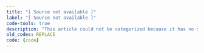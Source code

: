 ```yaml
---
title: "[ Source not available ]"
label: "[ Source not available ]"
code-tools: true
description: "This article could not be categorized because it has no sources linked to it / there is no access to the article. This code was used for data-editing purposes. It should normally not occur."
old_codes: REPLACE
code: {code}
---
```

